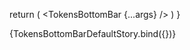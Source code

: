

<Meta 
  title="TokensBottomBar"
  component={TokensBottomBar}
/>

<ArgsTable of={TokensBottomBar} />

  return (
    <Provider store={store}>
      <TokensBottomBar {...args} />
    </Provider>
  )
}

<Canvas>
  <Story name="Primary" args={{
    label: "Primary",
    path: "default.token",
    id: "listing",
  }}>
    {TokensBottomBarDefaultStory.bind({})}
  </Story>
</Canvas>